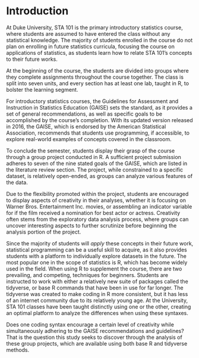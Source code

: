 # Introduction

At Duke University, STA 101 is the primary introductory statistics course, 
where students are assumed to have entered the class without any statistical 
knowledge. The majority of students enrolled in the course do not plan on 
enrolling in future statistics curricula, focusing the course on applications of
statistics, as students learn how to relate STA 101's concepts to their future 
works.

At the beginning of the course, the students are divided into groups where they 
complete assignments throughout the course together. The class is split into seven
units, and every section has at least one lab, taught in R, to bolster the 
learning segment. 

For introductory statistics courses, the Guidelines for Assessment and Instruction
in Statistics Education (GAISE) sets the standard, as it provides a set of general
recommendations, as well as specific goals to be accomplished by the course's 
completion. With its updated version released in 2016, the GAISE, which is 
endorsed by the American Statistical Association, recommends that students use 
programming, if accessible, to explore real-world examples of concepts covered 
in the classroom.

To conclude the semester, students display their grasp of the course through a 
group project conducted in R. A sufficient project submission adheres to seven 
of the nine stated goals of the GAISE, which are listed in the literature review
section. The project, while constrained to a specific dataset, is relatively 
open-ended, as groups can analyze various features of the data.

Due to the flexibility promoted within the project, students are encouraged to 
display aspects of creativity in their analyses, whether it is focusing on Warner
Bros. Entertainment Inc. movies, or assembling an indicator variable for if the 
film received a nomination for best actor or actress. Creativity often stems 
from the exploratory data analysis process, where groups can uncover interesting
aspects to further scrutinize before beginning the analysis portion of the project.

Since the majority of students will *apply* these concepts in their future work,
statistical programming can be a useful skill to acquire, as it also provides students
with a platform to individually explore datasets in the future. The most popular one 
in the scope of statistics is R, which has become widely used in the field. When
using R to supplement the course, there are two prevailing, and competing, 
techniques for beginners. Students are instructed to work with either a relatively
new suite of packages called the tidyverse, or base R commands that have been in
use for far longer. The tidyverse was created to make coding in R more consistent,
but it has less of an internet community due to its relatively young age. At the
University, STA 101 classes have been taught distinctly using one or the other, 
creating an optimal platform to analyze the differences when using these syntaxes.

Does one coding syntax encourage a certain level of creativity while simultaneously
adhering to the GAISE recommendations and guidelines? That is the question this 
study seeks to discover through the analysis of these group projects, which are 
available using both base R and tidyverse methods.